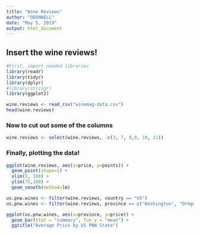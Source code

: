 ```yaml
---
title: "Wine Reviews"
author: "ODONNELL"
date: "May 5, 2019"
output: html_document
---
```


## Insert the wine reviews!
```r
#First, import needed libraries
library(readr)
library(tidyr)
library(dplyr)
#library(stringr)
library(ggplot2)

wine.reviews <- read_csv("winemag-data.csv")
head(wine.reviews)
```

### Now to cut out some of the columns
```r
wine.reviews <- select(wine.reviews, -c(3, 7, 8,9, 10, 11))
```

### Finally, plotting the data!
```r
ggplot(wine.reviews, aes(x=price, y=points)) +
  geom_point(shape=1) +
  xlim(5, 100) +
  ylim(75,100) +
  geom_smooth(method=lm)
```

```r
us.pnw.wines <- filter(wine.reviews, country == "US")
us.pnw.wines <- filter(wine.reviews, province == c("Washington", "Oregon", "California"))

ggplot(us.pnw.wines, aes(x=province, y=price)) +
  geom_bar(stat = "summary", fun.y = "mean") +
  ggtitle("Average Price by US PNW State")
```

